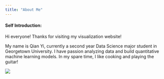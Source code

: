```yaml
---
title: "About Me"
---
```


#### Self Introduction:

Hi everyone! Thanks for visiting my visualization website! 

My name is Qian Yi, currently a second year Data Science major student in Georgetown University. I have passion analyzing data and build quantitative machine learning models. In my spare time, I like cooking and playing the guitar!

![](webimage/IMG.jpg)
